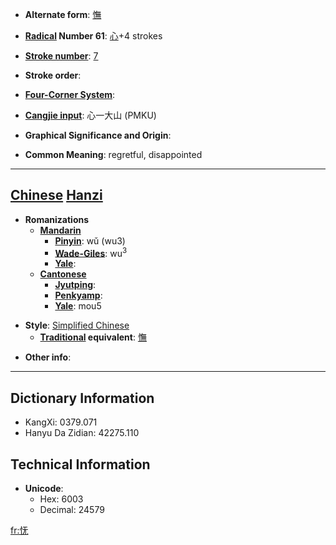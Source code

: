 * '''Alternate form''': [[憮]]

* '''[[Wiktionary:Chinese radical index| Radical]] Number 61''': [[Wiktionary:Chinese radical index 心|心]]+4 strokes

* '''[[Wiktionary:Chinese total strokes index|Stroke number]]''': [[Wiktionary:Chinese total strokes index 7|7]]

* '''Stroke order''': 

* '''[[Wiktionary:Chinese four corner index|Four-Corner System]]''': 

* '''[[Wiktionary:Chinese Cangjie index|Cangjie input]]''': 心一大山 (PMKU)

* '''Graphical Significance and Origin''': 

* '''Common Meaning''': regretful, disappointed

----

== [[Chinese]] [[Hanzi]] ==

* '''Romanizations'''
** '''[[Mandarin]]'''
*** '''[[Pinyin]]''': wǔ (wu3)
*** '''[[Wade-Giles]]''': wu<sup>3</sup>
*** '''[[Yale]]''': 
** '''[[Cantonese]]'''
*** '''[[Jyutping]]''':
*** '''[[Penkyamp]]''': 
*** '''[[Yale]]''': mou5

* '''Style''': [[Simplified Chinese]] 
** '''[[Traditional Chinese|Traditional]] equivalent''': [[憮]]

* '''Other info''': 

----

== Dictionary Information ==

* KangXi: 0379.071
* Hanyu Da Zidian: 42275.110

== Technical Information ==

* '''Unicode''':
** Hex: 6003
** Decimal: 24579

[[fr:怃]]